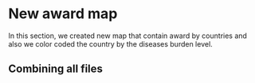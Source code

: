 # New award map
In this section, we created new map that contain award by countries and also we color coded the country by the diseases burden level. 

## Combining all files

```r




```




